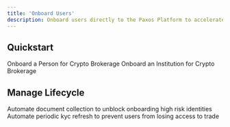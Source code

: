 ```yaml
---
title: 'Onboard Users'
description: Onboard users directly to the Paxos Platform to accelerate speed to market and outsource your compliance needs.
---
```



## Quickstart 

<CardGroup cols={2}>
    <Card title="Person" href="/guides/identity/person-crypto-brokerage" icon="user">
        Onboard a Person for Crypto Brokerage
    </Card>
    <Card title="Institution" href="/guides/identity/institution-crypto-brokerage" icon="building">
        Onboard an Institution for Crypto Brokerage
    </Card>
</CardGroup>

## Manage Lifecycle

<CardGroup cols={2}>
    <Card title="Automate Enhanced Due Diligence" href="/guides/identity/kyc-refresh" icon="magnifying-glass">
        Automate document collection to unblock onboarding high risk identities
    </Card>
    <Card title="Automate Periodic KYC Refresh" href="/guides/identity/kyc-refresh" icon="arrows-rotate">
        Automate periodic kyc refresh to prevent users from losing access to trade
    </Card>
</CardGroup>


